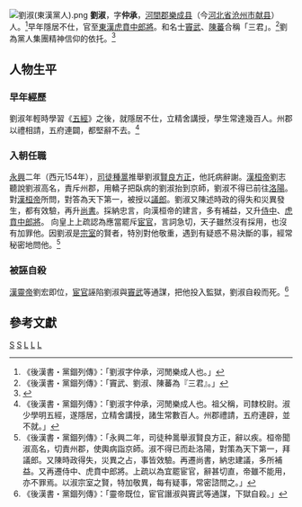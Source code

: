 {{TA
|1=种
}}
[[File:劉淑(東漢黨人).png|thumb]]
'''劉淑'''{{BD|？||169年||catIdx=L}}，字'''仲承'''，[[河間郡|河間郡]][[乐城县_(西汉)|樂成县]]（今[[河北省|河北省]][[沧州市|沧州市]][[献县|献县]]）人。<ref>《後漢書・黨錮列傳》：「劉淑字仲承，河閒樂成人也。」</ref>早年隱居不仕，官至[[東漢|東漢]][[虎賁中郎將|虎賁中郎將]]。和名士[[竇武|竇武]]、[[陳蕃|陳蕃]]合稱「三君」。<ref>《後漢書・黨錮列傳》：「竇武、劉淑、陳蕃為『三君』。」</ref>劉為黨人集團精神信仰的依托。<ref>{{Cite web |url=http://www.guoxue.com/?p=8089%2F |title=東漢三君八俊 |access-date=2022-03-14 |archive-date=2022-02-27 |archive-url=https://web.archive.org/web/20220227003309/http://www.guoxue.com/?p=8089%2F |dead-url=no }}</ref>

== 人物生平 ==
=== 早年經歷 ===
劉淑年輕時學習《[[五經|五經]]》之後，就隱居不仕，立精舍講授，學生常達幾百人。州郡以禮相請，五府連闢，都堅辭不去。<ref>《後漢書・黨錮列傳》：「劉淑字仲承，河閒樂成人也。祖父稱，司隸校尉。淑少學明五經，遂隱居，立精舍講授，諸生常數百人。州郡禮請，五府連辟，並不就。」</ref>

=== 入朝任職 ===
[[永興|永興]]二年（西元154年），[[司徒|司徒]][[種暠|種暠]]推舉劉淑[[賢良方正|賢良方正]]，他託病辭謝。[[漢桓帝|漢桓帝]]劉志聽說劉淑高名，責斥州郡，用轎子把臥病的劉淑抬到京師，劉淑不得已前往[[洛陽|洛陽]]。
對[[漢桓帝|漢桓帝]]所問，對答為天下第一，被授以[[議郎|議郎]]。劉淑又陳述時政的得失和災異發生，都有效驗，再升[[尚書|尚書]]。採納忠言，向漢桓帝的建言，多有補益，又升[[侍中|侍中]]、[[虎賁中郎將|虎賁中郎將]]。
向皇上上疏認為應當罷斥[[宦官|宦官]]，言詞急切，天子雖然沒有採用，也沒有加罪他。因劉淑是[[宗室|宗室]]的賢者，特別對他敬重，遇到有疑惑不易決斷的事，經常秘密地問他。<ref>《後漢書・黨錮列傳》：「永興二年，司徒种暠舉淑賢良方正，辭以疾。桓帝聞淑高名，切責州郡，使輿病詣京師。淑不得已而赴洛陽，對策為天下第一，拜議郎。又陳時政得失，災異之占，事皆效驗。再遷尚書，納忠建議，多所補益。又再遷侍中、虎賁中郎將。上疏以為宜罷宦官，辭甚切直，帝雖不能用，亦不罪焉。以淑宗室之賢，特加敬異，每有疑事，常密諮問之。」</ref>

=== 被誣自殺 ===
[[漢靈帝|漢靈帝]]劉宏即位，[[宦官|宦官]]誣陷劉淑與[[竇武|竇武]]等通謀，把他投入監獄，劉淑自殺而死。<ref>《後漢書・黨錮列傳》：「靈帝既位，宦官譖淑與竇武等通謀，下獄自殺。」</ref>

{{東漢三君}}

==參考文獻==
{{reflist}}

[[Category:劉姓|S]]
[[Category:汉朝宗室|S]]
[[Category:東漢自殺人物|L]]
[[Category:東漢侍中|L]]
[[Category:黨錮之禍|L]]